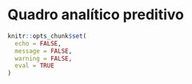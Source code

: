 # Quadro analítico preditivo 

```r
knitr::opts_chunk$set(
  echo = FALSE, 
  message = FALSE, 
  warning = FALSE, 
  eval = TRUE
)
```


